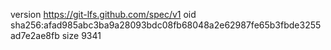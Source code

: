 version https://git-lfs.github.com/spec/v1
oid sha256:afad985abc3ba9a28093bdc08fb68048a2e62987fe65b3fbde3255ad7e2ae8fb
size 9341
